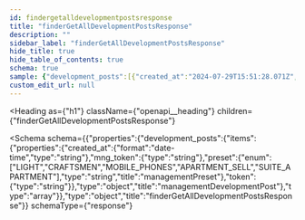 ```yaml
---
id: findergetalldevelopmentpostsresponse
title: "finderGetAllDevelopmentPostsResponse"
description: ""
sidebar_label: "finderGetAllDevelopmentPostsResponse"
hide_title: true
hide_table_of_contents: true
schema: true
sample: {"development_posts":[{"created_at":"2024-07-29T15:51:28.071Z","mng_token":"string","preset":"LIGHT","token":"string"}]}
custom_edit_url: null
---
```



<Heading
  as={"h1"}
  className={"openapi__heading"}
  children={"finderGetAllDevelopmentPostsResponse"}
>
</Heading>





<Schema
  schema={{"properties":{"development_posts":{"items":{"properties":{"created_at":{"format":"date-time","type":"string"},"mng_token":{"type":"string"},"preset":{"enum":["LIGHT","CRAFTSMEN","MOBILE_PHONES","APARTMENT_SELL","SUITE_APARTMENT"],"type":"string","title":"managementPreset"},"token":{"type":"string"}},"type":"object","title":"managementDevelopmentPost"},"type":"array"}},"type":"object","title":"finderGetAllDevelopmentPostsResponse"}}
  schemaType={"response"}
>
  
</Schema>
            
